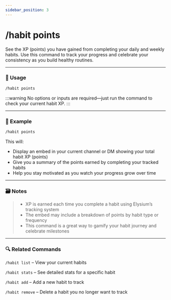 ```yaml
---
sidebar_position: 3
---
```


# /habit points 

See the XP (points) you have gained from completing your daily and weekly habits. Use this command to track your progress and celebrate your consistency as you build healthy routines.

<hr className="md-divider-gradient" />

### 💬 Usage
```bash
/habit points
```

:::warning
No options or inputs are required—just run the command to check your current habit XP.
:::

<hr className="md-divider-gradient" />

### 📌 Example
```bash
/habit points
```
This will:
- Display an embed in your current channel or DM showing your total habit XP (points)
- Give you a summary of the points earned by completing your tracked habits
- Help you stay motivated as you watch your progress grow over time

<hr className="md-divider-gradient" />

### 🗃️ Notes
> - XP is earned each time you complete a habit using Elysium’s tracking system
> - The embed may include a breakdown of points by habit type or frequency
> - This command is a great way to gamify your habit journey and celebrate milestones

<hr className="md-divider-gradient" />

### 🔍 Related Commands
`/habit list` – View your current habits

`/habit stats` – See detailed stats for a specific habit

`/habit add` – Add a new habit to track

`/habit remove` – Delete a habit you no longer want to track